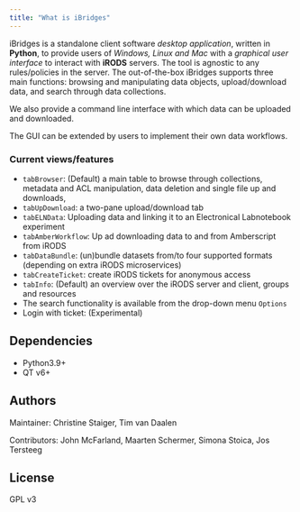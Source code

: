 ```yaml
---
title: "What is iBridges"
---
```

iBridges is a standalone client software *desktop application*, written in **Python**, to provide users of *Windows, Linux and Mac* with a *graphical user interface* to interact with **iRODS** servers. 
The tool is agnostic to any rules/policies in the server. The out-of-the-box iBridges supports three main functions: browsing and manipulating data objects, upload/download data, and search through data collections. 

We also provide a command line interface with which data can be uploaded and downloaded.

The GUI can be extended by users to implement their own data workflows.

### Current views/features

- `tabBrowser`: (Default) a main table to browse through collections, metadata and ACL manipulation, data deletion and single file up and downloads,
- `tabUpDownload`: a two-pane upload/download tab
- `tabELNData`: Uploading data and linking it to an Electronical Labnotebook experiment
- `tabAmberWorkflow`: Up ad downloading data to and from Amberscript from iRODS
- `tabDataBundle`: (un)bundle datasets from/to four supported formats (depending on extra iRODS microservices)
- `tabCreateTicket`: create iRODS tickets for anonymous access
-  `tabInfo`: (Default) an overview over the iRODS server and client, groups and resources
- The search functionality is available from the drop-down menu `Options` 
- Login with ticket: (Experimental)

## Dependencies
- Python3.9+
- QT v6+

## Authors
Maintainer: Christine Staiger, Tim van Daalen

Contributors: John McFarland, Maarten Schermer, Simona Stoica, Jos Tersteeg

## License
GPL v3
